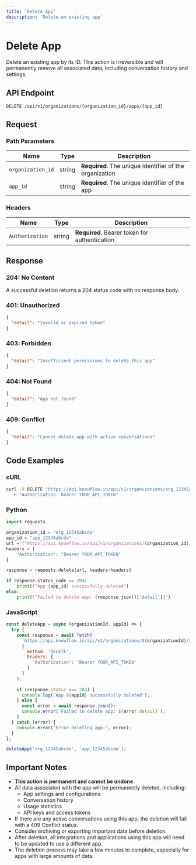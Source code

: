 ```yaml
---
title: 'Delete App'
description: 'Delete an existing app'
---
```


# Delete App

Delete an existing app by its ID. This action is irreversible and will permanently remove all associated data, including conversation history and settings.

## API Endpoint

```
DELETE /api/v1/organizations/{organization_id}/apps/{app_id}
```

## Request

### Path Parameters

| Name | Type | Description |
| ---- | ---- | ----------- |
| `organization_id` | string | **Required**. The unique identifier of the organization |
| `app_id` | string | **Required**. The unique identifier of the app |

### Headers

| Name | Type | Description |
| ---- | ---- | ----------- |
| `Authorization` | string | **Required**. Bearer token for authentication |

## Response

### 204: No Content

A successful deletion returns a 204 status code with no response body.

### 401: Unauthorized

```json
{
  "detail": "Invalid or expired token"
}
```

### 403: Forbidden

```json
{
  "detail": "Insufficient permissions to delete this app"
}
```

### 404: Not Found

```json
{
  "detail": "App not found"
}
```

### 409: Conflict

```json
{
  "detail": "Cannot delete app with active conversations"
}
```

## Code Examples

### cURL

```bash
curl -X DELETE "https://api.knowflow.in/api/v1/organizations/org_12345abcde/apps/app_12345abcde" \
  -H "Authorization: Bearer YOUR_API_TOKEN"
```

### Python

```python
import requests

organization_id = "org_12345abcde"
app_id = "app_12345abcde"
url = f"https://api.knowflow.in/api/v1/organizations/{organization_id}/apps/{app_id}"
headers = {
    "Authorization": "Bearer YOUR_API_TOKEN"
}

response = requests.delete(url, headers=headers)

if response.status_code == 204:
    print(f"App {app_id} successfully deleted")
else:
    print(f"Failed to delete app: {response.json()['detail']}")
```

### JavaScript

```javascript
const deleteApp = async (organizationId, appId) => {
  try {
    const response = await fetch(
      `https://api.knowflow.in/api/v1/organizations/${organizationId}/apps/${appId}`,
      {
        method: 'DELETE',
        headers: {
          'Authorization': 'Bearer YOUR_API_TOKEN'
        }
      }
    );
    
    if (response.status === 204) {
      console.log(`App ${appId} successfully deleted`);
    } else {
      const error = await response.json();
      console.error(`Failed to delete app: ${error.detail}`);
    }
  } catch (error) {
    console.error('Error deleting app:', error);
  }
};

deleteApp('org_12345abcde', 'app_12345abcde');
```

## Important Notes

- **This action is permanent and cannot be undone.**
- All data associated with the app will be permanently deleted, including:
  - App settings and configurations
  - Conversation history
  - Usage statistics
  - API keys and access tokens
- If there are any active conversations using this app, the deletion will fail with a 409 Conflict status.
- Consider archiving or exporting important data before deletion.
- After deletion, all integrations and applications using this app will need to be updated to use a different app.
- The deletion process may take a few minutes to complete, especially for apps with large amounts of data. 